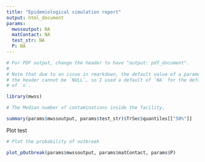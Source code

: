 ```yaml
---
title: "Epidemiological simulation report"
output: html_document
params:
  mwssoutput: NA
  matContact: NA
  test_str: NA
  P: NA
---
```


```r
# For PDF output, change the header to have "output: pdf_document".
#
# Note that due to an issue in rmarkdown, the default value of a parameter in
# the header cannot be `NULL`, so I used a default of `NA` for the default value
# of `n`.
```

```r
library(mwss)

```


```r
# The Median number of contaminations inside the facility,

summary(params$mwssoutput, params$test_str)$TrSec$quantiles[["50%"]]

```
Plot test

```r
# Plot the probability of outbreak

plot_pOutbreak(params$mwssoutput, params$matContact, params$P)
```


